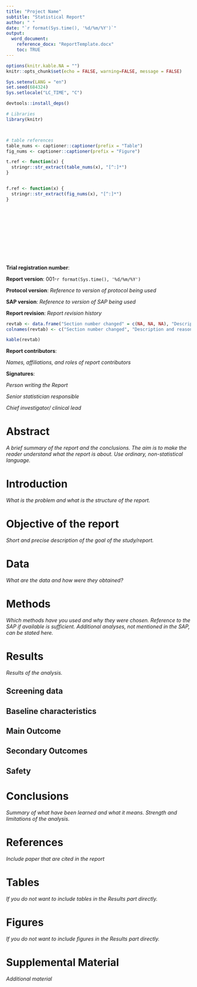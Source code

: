 ```yaml
---
title: "Project Name"
subtitle: "Statistical Report"
author: " "
date: "`r format(Sys.time(), '%d/%m/%Y')`"
output: 
  word_document:
    reference_docx: "ReportTemplate.docx"
    toc: TRUE
---
```


```r
options(knitr.kable.NA = "")
knitr::opts_chunk$set(echo = FALSE, warning=FALSE, message = FALSE)

Sys.setenv(LANG = "en")
set.seed(684324)
Sys.setlocale("LC_TIME", "C")

devtools::install_deps()

# Libraries
library(knitr)



# table references
table_nums <- captioner::captioner(prefix = "Table")
fig_nums <- captioner::captioner(prefix = "Figure")

t.ref <- function(x) {
  stringr::str_extract(table_nums(x), "[^:]*")
}


f.ref <- function(x) {
  stringr::str_extract(fig_nums(x), "[^:]*")
}
```


 \newline
 
 <br>
 
 <br>
 
 <br>
 
 <br>
 
 <br>

**Trial registration number**:

**Report version**: 001-`r format(Sys.time(), '%d/%m/%Y')`

**Protocol version**: *Reference to version of protocol being used*

**SAP version**: *Reference to version of SAP being used*

**Report revision**: *Report revision history*
```r
revtab <- data.frame("Section number changed" = c(NA, NA, NA), "Description and reason of change" = c(NA, NA, NA), "Date changed" = c(NA, NA, NA))
colnames(revtab) <- c("Section number changed", "Description and reason of change", "Date changed")

kable(revtab)

```


**Report contributors**: 

*Names, affiliations, and roles of report contributors*

**Signatures**:

*Person writing the Report*

*Senior statistician responsible*

*Chief investigator/ clinical lead*


\newpage

# Abstract 
*A brief summary of the report and the conclusions. The aim is to make the reader understand what the report is about. Use ordinary, non-statistical language.*

# Introduction
*What is the problem and what is the structure of the report.*

# Objective of the report
*Short and precise description of the goal of the study/report.*

# Data
*What are the data and how were they obtained?*

# Methods
*Which methods have you used and why they were chosen.*
*Reference to the SAP if available is sufficient. Additional analyses, not mentioned in the SAP, can be stated here.*

# Results
*Results of the analysis.*

## Screening data

## Baseline characteristics

## Main Outcome

## Secondary Outcomes

## Safety


# Conclusions
*Summary of what have been learned and what it means. Strength and limitations of the analysis.*

# References
*Include paper that are cited in the report*

# Tables
*If you do not want to include tables in the Results part directly.*

# Figures
*If you do not want to include figures in the Results part directly.*

# Supplemental Material
*Additional material*
